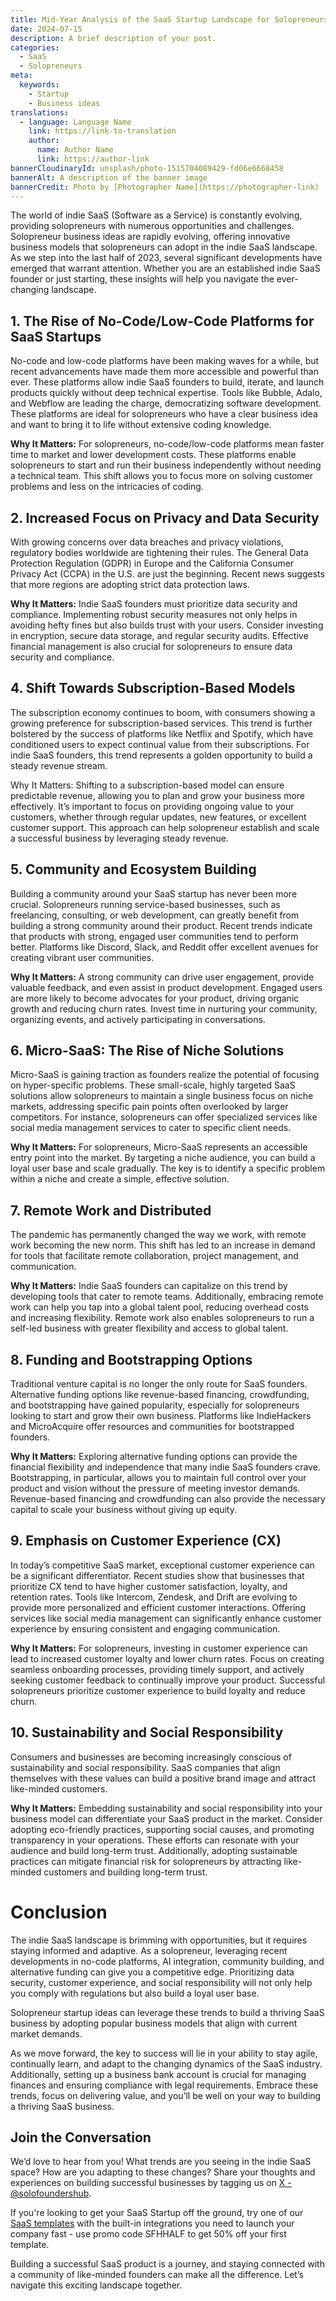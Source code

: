 ```yaml
---
title: Mid-Year Analysis of the SaaS Startup Landscape for Solopreneurs
date: 2024-07-15
description: A brief description of your post.
categories:
  - SaaS
  - Solopreneurs
meta:
  keywords:
    - Startup
    - Business ideas
translations:
  - language: Language Name
    link: https://link-to-translation
    author:
      name: Author Name
      link: https://author-link
bannerCloudinaryId: unsplash/photo-1515704089429-fd06e6668458
bannerAlt: A description of the banner image
bannerCredit: Photo by [Photographer Name](https://photographer-link)
---
```


The world of indie SaaS (Software as a Service) is constantly evolving, 
providing solopreneurs with numerous opportunities and challenges. Solopreneur business ideas are rapidly evolving,
offering innovative business models that solopreneurs can adopt in the indie SaaS landscape. As we step into the last half
of 2023, several significant developments have emerged that warrant attention. Whether you are an established indie SaaS founder or
just starting, these insights will help you navigate the ever-changing landscape.

## 1. The Rise of No-Code/Low-Code Platforms for SaaS Startups
No-code and low-code platforms have been making waves for a while, but recent advancements have made them more accessible and powerful than ever. These platforms allow indie SaaS founders to build, iterate, and launch products quickly without deep technical expertise. Tools like Bubble, Adalo, and Webflow are leading the charge, democratizing software development. These platforms are ideal for solopreneurs who have a clear business idea and want to bring it to life without extensive coding knowledge.

**Why It Matters:** For solopreneurs, no-code/low-code platforms mean faster time to market and lower development costs. These platforms enable solopreneurs to start and run their business independently without needing a technical team. This shift allows you to focus more on solving customer problems and less on the intricacies of coding.

## 2. Increased Focus on Privacy and Data Security
With growing concerns over data breaches and privacy violations, regulatory bodies worldwide are tightening their rules. The General Data Protection Regulation (GDPR) in Europe and the California Consumer Privacy Act (CCPA) in the U.S. are just the beginning. Recent news suggests that more regions are adopting strict data protection laws.

**Why It Matters:** Indie SaaS founders must prioritize data security and compliance. Implementing robust security measures not only helps in avoiding hefty fines but also builds trust with your users. Consider investing in encryption, secure data storage, and regular security audits. Effective financial management is also crucial for solopreneurs to ensure data security and compliance.


## 4. Shift Towards Subscription-Based Models
The subscription economy continues to boom, with consumers showing a growing preference for subscription-based services. This trend is further bolstered by the success of platforms like Netflix and Spotify, which have conditioned users to expect continual value from their subscriptions. For indie SaaS founders, this trend represents a golden opportunity to build a steady revenue stream.

Why It Matters: Shifting to a subscription-based model can ensure predictable revenue, allowing you to plan and grow your business more effectively. It’s important to focus on providing ongoing value to your customers, whether through regular updates, new features, or excellent customer support. This approach can help solopreneur establish and scale a successful business by leveraging steady revenue.

## 5. Community and Ecosystem Building
Building a community around your SaaS startup has never been more crucial. Solopreneurs running service-based businesses, such as freelancing, consulting, or web development, can greatly benefit from building a strong community around their product. Recent trends indicate that products with strong, engaged user communities tend to perform better. Platforms like Discord, Slack, and Reddit offer excellent avenues for creating vibrant user communities.

**Why It Matters:** A strong community can drive user engagement, provide valuable feedback, and even assist in product development. Engaged users are more likely to become advocates for your product, driving organic growth and reducing churn rates. Invest time in nurturing your community, organizing events, and actively participating in conversations.

## 6. Micro-SaaS: The Rise of Niche Solutions
Micro-SaaS is gaining traction as founders realize the potential of focusing on hyper-specific problems. These small-scale, highly targeted SaaS solutions allow solopreneurs to maintain a single business focus on niche markets, addressing specific pain points often overlooked by larger competitors. For instance, solopreneurs can offer specialized services like social media management services to cater to specific client needs.

**Why It Matters:** For solopreneurs, Micro-SaaS represents an accessible entry point into the market. By targeting a niche audience, you can build a loyal user base and scale gradually. The key is to identify a specific problem within a niche and create a simple, effective solution.

## 7. Remote Work and Distributed 
The pandemic has permanently changed the way we work, with remote work becoming the new norm. This shift has led to an increase in demand for tools that facilitate remote collaboration, project management, and communication.

**Why It Matters:** Indie SaaS founders can capitalize on this trend by developing tools that cater to remote teams. Additionally, embracing remote work can help you tap into a global talent pool, reducing overhead costs and increasing flexibility. Remote work also enables solopreneurs to run a self-led business with greater flexibility and access to global talent.

## 8. Funding and Bootstrapping Options
Traditional venture capital is no longer the only route for SaaS founders. Alternative funding options like revenue-based financing, crowdfunding, and bootstrapping have gained popularity, especially for solopreneurs looking to start and grow their own business. Platforms like IndieHackers and MicroAcquire offer resources and communities for bootstrapped founders.

**Why It Matters:** Exploring alternative funding options can provide the financial flexibility and independence that many indie SaaS founders crave. Bootstrapping, in particular, allows you to maintain full control over your product and vision without the pressure of meeting investor demands. Revenue-based financing and crowdfunding can also provide the necessary capital to scale your business without giving up equity.

## 9. Emphasis on Customer Experience (CX)
In today’s competitive SaaS market, exceptional customer experience can be a significant differentiator. Recent studies show that businesses that prioritize CX tend to have higher customer satisfaction, loyalty, and retention rates. Tools like Intercom, Zendesk, and Drift are evolving to provide more personalized and efficient customer interactions. Offering services like social media management can significantly enhance customer experience by ensuring consistent and engaging communication.

**Why It Matters:** For solopreneurs, investing in customer experience can lead to increased customer loyalty and lower churn rates. Focus on creating seamless onboarding processes, providing timely support, and actively seeking customer feedback to continually improve your product. Successful solopreneurs prioritize customer experience to build loyalty and reduce churn.

## 10. Sustainability and Social Responsibility
Consumers and businesses are becoming increasingly conscious of sustainability and social responsibility. SaaS companies that align themselves with these values can build a positive brand image and attract like-minded customers.

**Why It Matters:** Embedding sustainability and social responsibility into your business model can differentiate your SaaS product in the market. Consider adopting eco-friendly practices, supporting social causes, and promoting transparency in your operations. These efforts can resonate with your audience and build long-term trust. Additionally, adopting sustainable practices can mitigate financial risk for solopreneurs by attracting like-minded customers and building long-term trust.

# Conclusion
The indie SaaS landscape is brimming with opportunities, but it requires staying informed and adaptive. As a solopreneur, leveraging recent developments in no-code platforms, AI integration, community building, and alternative funding can give you a competitive edge. Prioritizing data security, customer experience, and social responsibility will not only help you comply with regulations but also build a loyal user base.

Solopreneur startup ideas can leverage these trends to build a thriving SaaS business by adopting popular business models that align with current market demands.

As we move forward, the key to success will lie in your ability to stay agile, continually learn, and adapt to the changing dynamics of the SaaS industry. Additionally, setting up a business bank account is crucial for managing finances and ensuring compliance with legal requirements. Embrace these trends, focus on delivering value, and you’ll be well on your way to building a thriving SaaS business.

## Join the Conversation
We’d love to hear from you! What trends are you seeing in the indie SaaS space? How are you adapting to these changes? Share your thoughts and experiences on building successful businesses by tagging us on [X - @solofoundershub](https://x.com/solofoundershub).

If you're looking to get your SaaS Startup off the ground, try one of our [SaaS templates](https://solofoundershub.com/courses) with the built-in integrations you need to launch your company fast - use promo code SFHHALF to get 50% off your first template.

Building a successful SaaS product is a journey, and staying connected with a community of like-minded founders can make all the difference. Let’s navigate this exciting landscape together.